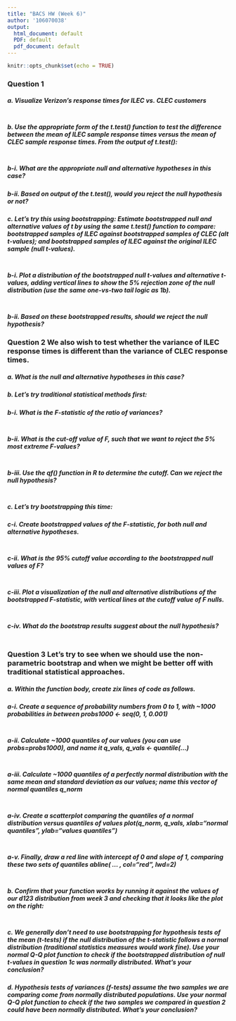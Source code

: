 ```yaml
---
title: "BACS HW (Week 6)"
author: '106070038'
output:
  html_document: default
  PDF: default
  pdf_document: default
---
```



```r
knitr::opts_chunk$set(echo = TRUE)
```

### Question 1
##### a. Visualize Verizon’s response times for ILEC vs. CLEC customers

```r

```

##### b. Use the appropriate form of the t.test() function to test the difference between the mean of ILEC sample response times versus the mean of CLEC sample response times. From the output of t.test():

```r

```

##### b-i. What are the appropriate null and alternative hypotheses in this case?

##### b-ii. Based on output of the t.test(), would you reject the null hypothesis or not?

##### c. Let’s try this using bootstrapping: Estimate bootstrapped null and alternative values of t by using the same t.test() function to compare: bootstrapped samples of ILEC against bootstrapped samples of CLEC (alt t-values);  and bootstrapped samples of ILEC against the original ILEC sample (null t-values).

```r

```

##### b-i. Plot a distribution of the bootstrapped null t-values and alternative t-values, adding vertical lines to show the 5% rejection zone of the null distribution (use the same one-vs-two tail logic as 1b).

```r

```

##### b-ii. Based on these bootstrapped results, should we reject the null hypothesis?

### Question 2 We also wish to test whether the variance of ILEC response times is different than the variance of CLEC response times.
##### a. What is the null and alternative hypotheses in this case? 

##### b. Let’s try traditional statistical methods first:
##### b-i. What is the F-statistic of the ratio of variances?

```r

```

##### b-ii. What is the cut-off value of F, such that we want to reject the 5% most extreme F-values?

```r

```

##### b-iii. Use the qf() function in R to determine the cutoff. Can we reject the null hypothesis?

```r

```

##### c. Let’s try bootstrapping this time:
##### c-i. Create bootstrapped values of the F-statistic, for both null and alternative hypotheses.

```r

```

##### c-ii. What is the 95% cutoff value according to the bootstrapped null values of F?

```r

```

##### c-iii. Plot a visualization of the null and alternative distributions of the bootstrapped F-statistic, with vertical lines at the cutoff value of F nulls.

```r

```

##### c-iv. What do the bootstrap results suggest about the null hypothesis?

```r

```

### Question 3 Let’s try to see when we should use the non-parametric bootstrap and when we might be better off with traditional statistical approaches.
##### a. Within the function body, create zix lines of code as follows.
##### a-i. Create a sequence of probability numbers from 0 to 1, with ~1000 probabilities in between probs1000 <- seq(0, 1, 0.001)

```r

```

##### a-ii. Calculate ~1000 quantiles of our values (you can use probs=probs1000), and name it q_vals, q_vals <- quantile(…)

```r

```

##### a-iii. Calculate ~1000 quantiles of a perfectly normal distribution with the same mean and standard deviation as our values; name this vector of normal quantiles q_norm

```r

```

##### a-iv. Create a scatterplot comparing the quantiles of a normal distribution versus quantiles of values plot(q_norm, q_vals, xlab="normal quantiles", ylab="values quantiles")

```r

```

##### a-v. Finally, draw a red line with intercept of 0 and slope of 1, comparing these two sets of quantiles abline( … , col="red", lwd=2)

```r

```

##### b. Confirm that your function works by running it against the values of our d123 distribution from week 3 and checking that it looks like the plot on the right:

```r

```

##### c. We generally don’t need to use bootstrapping for hypothesis tests of the mean (t-tests) if the null distribution of the t-statistic follows a normal distribution (traditional statistics measures would work fine). Use your normal Q-Q plot function to check if the bootstrapped distribution of null t-values in question 1c was normally distributed. What’s your conclusion?

##### d. Hypothesis tests of variances (f-tests) assume the two samples we are comparing come from normally distributed populations. Use your normal Q-Q plot function to check if the two samples we compared in question 2 could have been normally distributed. What’s your conclusion?

```r

```
